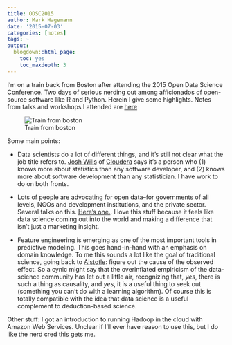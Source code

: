 ```yaml
---
title: ODSC2015
author: Mark Hagemann
date: '2015-07-03'
categories: [notes]
tags: ~
output:
  blogdown::html_page:
    toc: yes
    toc_maxdepth: 3
---
```


I'm on a train back from Boston after attending the 2015 Open Data Science Conference. Two days of serious nerding out among afficionados of open-source software like R and Python. Herein I give some highlights. Notes from talks and workshops I attended are [here](../Wiki/Events/ODSC2015.html)

![Train from boston](blog_images/trainFromBoston.jpg)

Some main points:

- Data scientists do a lot of different things, and it's still not clear what the job title refers to. [Josh Wills](http://blog.cloudera.com/blog/2013/10/meet-the-project-founder-josh-wills/) of [Cloudera](http://www.cloudera.com) says it's a person who (1) knows more about statistics than any software developer, and (2) knows more about software development than any statistician. I have work to do on both fronts. 

- Lots of people are advocating for open data--for governments of all levels, NGOs and development institutions, and the private sector. Several talks on this. [Here's one.](http://www.opendatascience.com/blog/keeping-governments-accountable-with-open-data-science-cezary-podkul/). I love this stuff because it feels like data science coming out into the world and making a difference that isn't just a marketing insight. 

- Feature engineering is emerging as one of the most important tools in predictive modeling. This goes hand-in-hand with an emphasis on domain knowledge. To me this sounds a lot like the goal of traditional science, going back to [Aistotle](http://en.wikipedia.org/wiki/Four_causes): figure out the cause of the observed effect. So a cynic might say that the overinflated empiricism of the data-science community has let out a little air, recognizing that, *yes*, there is such a thing as causality, and *yes*, it is a useful thing to seek out (something you can't do with a learning algorithm). Of course this is totally compatible with the idea that data science is a useful complement to deduction-based science.

Other stuff: I got an introduction to running Hadoop in the cloud with Amazon Web Services. Unclear if I'll ever have reason to use this, but I do like the nerd cred this gets me.
